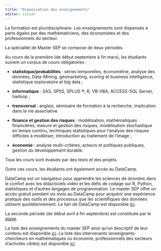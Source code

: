 ```yaml
---
title: "Organisation des enseignements"
editor: visual
---
```


La formation est pluridisciplinaire. Les enseignements sont dispensés à parts égales par des mathématiciens, des économistes et des professionnels du secteur.

La spécialité de Master SEP se compose de deux pèriodes.

Au cours de la première (de début septembre à fin mars), les étudiants suivent un corpus de cours obligatoires :

-   **statistique/probabilités** : séries temporelles, économétrie, analyse des données, Data-Mining, géomarketing, scoring et business intelligence, statistique exploratoire et big data ;

-   **informatique** : SAS, SPSS, SPLUS ®, R, VB-VBA, ACCESS-SQL Server, hadoop ;

-   **transversal** : anglais, séminaire de formation à la recherche, implication dans la vie associative.

-   **finance et gestion des risques** : modélisation, mathématiques financières, mesure et gestion des risques, modélisation stochastique en temps continu, techniques statistiques pour l'analyse des risques difficiles à modéliser, introduction au traitement de l'image ;

-   **économie** : analyse multi-critères, acteurs et politiques publiques, gestion du développement durable.

Tous les cours sont évalués par des tests et des projets.

Outre ces cours, les étudiants ont également accès au DataCamp.

DataCamp est un navigateur pour apprendre les sciences de données dans le confort avec les didacticiels vidéo et les défis de codage sur R, Python, statistiques et d'autres langages de programmation. Le master SEP offre un accès gratuit pendant six mois au DataCamp pour acquérir une expérience pratique des outils et des processus que les scientifiques des données utilisent quotidiennement. Le lien de DataCamp est disponible [ici](http://www.datacamp.com/).

La seconde période (de début avril à fin septembre) est constituée par le [stage](http://mastersep.fr/?page_id=278).

La liste des enseignements du master SEP ainsi qu'un descriptif de leur contenu est disponible [ici](http://mastersep.fr/?page_id=14). La liste des intervenants (enseignants-chercheurs en mathématiques ou économie, professionnels des secteurs d'activités ciblés) est disponible [ici](http://mastersep.fr/?page_id=309).
